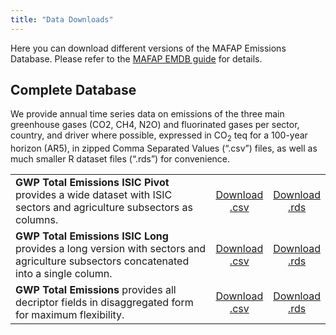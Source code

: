 ```yaml
---
title: "Data Downloads"
---
```


Here you can download different versions of the MAFAP Emissions Database. Please refer to the [MAFAP EMDB guide](documentation/guides/gears-user-guide.qmd) for details.

## Complete Database

We provide annual time series data on emissions of the three main greenhouse gases (CO2, CH4, N2O) and fluorinated gases per sector, country, and driver where possible, expressed in CO~2~ teq for a 100-year horizon (AR5), in zipped Comma Separated Values (".csv") files, as well as much smaller R dataset files (".rds") for convenience.

| | | |
|:----------|:-:|:-:|
|**GWP Total Emissions ISIC Pivot** provides a wide dataset with ISIC sectors and agriculture subsectors as columns.| <a class="btn btn-primary btn-sm" href="https://github.com/renatovargas/emdb/raw/refs/heads/master/emdb/data/outputs/gwp_total_emissions.csv" download="gwp_total_emissions_pivot.csv"> Download .csv </a> | <a class="btn btn-primary btn-sm" href="https://github.com/renatovargas/emdb/raw/refs/heads/master/emdb/data/outputs/gwp_total_emissions.rds" download="gwp_total_emissions_pivot.rds"> Download .rds </a> | 
|**GWP Total Emissions ISIC Long** provides a long version with sectors and agriculture subsectors concatenated into a single column.| <a class="btn btn-primary btn-sm" href="https://raw.githubusercontent.com/renatovargas/embd/master/emdb/data/outputs/gwp_total_emissions.csv" download="gwp_total_emissions_long.csv"> Download .csv </a> | <a class="btn btn-primary btn-sm" href="https://github.com/renatovargas/emdb/raw/refs/heads/master/emdb/data/outputs/gwp_total_emissions_long.rds" download="gwp_total_emissions.rds"> Download .rds </a> | 
|**GWP Total Emissions** provides all decriptor fields in disaggregated form for maximum flexibility.| <a class="btn btn-primary btn-sm" href="https://github.com/renatovargas/emdb/raw/refs/heads/master/emdb/data/outputs/gwp_total_emissions.csv" download="gwp_total_emissions.csv"> Download .csv </a> | <a class="btn btn-primary btn-sm" href="https://github.com/renatovargas/emdb/raw/refs/heads/master/emdb/data/outputs/gwp_total_emissions.rds" download="gwp_total_emissions.rds"> Download .rds </a> | 


